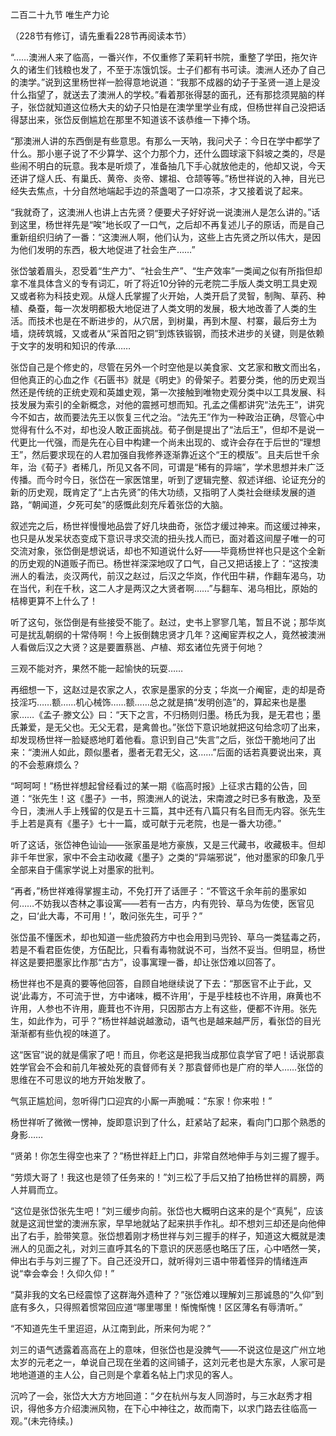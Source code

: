 

二百二十九节 唯生产力论

（228节有修订，请先重看228节再阅读本节）

“……澳洲人来了临高，一番兴作，不仅重修了茉莉轩书院，重整了学田，拖欠许久的诸生们钱粮也发了，不至于冻饿饥馁。士子们都有书可读。澳洲人还办了自己的澳学。”说到这里杨世祥一脸得意地说道：“我那不成器的幼子于圣贤一道上是没什么指望了，就送去了澳洲人的学校。”看着那张得瑟的面孔，还有那捻须晃脑的样子，张岱就知道这位杨大夫的幼子只怕是在澳学里学业有成，但杨世祥自己没把话得瑟出来，张岱反倒尴尬在那里不知道该不该恭维一下捧个场。

“那澳洲人讲的东西倒是有些意思。有那么一天呐，我问犬子：今日在学中都学了什么。那小崽子说了不少算学、这个力那个力，还什么圆球滚下斜坡之类的，尽是些闹不明白的玩意。我本是听烦了，准备抽几下手心就放他走的，他却又说，今天还讲了燧人氏、有巢氏、黄帝、炎帝、嫘祖、仓颉等等。”杨世祥说的入神，目光已经失去焦点，十分自然地端起手边的茶盏喝了一口凉茶，才又接着说了起来。

“我就奇了，这澳洲人也讲上古先贤？便要犬子好好说一说澳洲人是怎么讲的。”话到这里，杨世祥先是“唉”地长叹了一口气，之后却不再复述儿子的原话，而是自己重新组织归纳了一番：“这澳洲人啊，他们认为，这些上古先贤之所以伟大，是因为他们发明的东西，极大地促进了社会生产……”

张岱皱着眉头，忍受着“生产力”、“社会生产”、“生产效率”一类闻之似有所指但却拿不准具体含义的专有词汇，听了将近10分钟的元老院二手版人类文明工具史观又或者称为科技史观。从燧人氏掌握了火开始，人类开启了灵智，制陶、草药、种植、桑蚕，每一次发明都极大地促进了人类文明的发展，极大地改善了人类的生活。而技术也是在不断进步的，从穴居，到树巢，再到木屋、村寨，最后夯土为墙，烧砖筑城，又或者从“采首阳之铜”到炼铁锻钢，而技术进步的关键，则是依赖于文字的发明和知识的传承……

张岱自己是个修史的，尽管在另外一个时空他是以美食家、文艺家和散文而出名，但他真正的心血之作《石匮书》就是《明史》的骨架子。若要分类，他的历史观当然还是传统的正统史观和英雄史观，第一次接触到唯物史观分类中以工具发展、科技发展为索引的全新概念，对他的震撼可想而知。孔孟之儒都讲究“法先王”，讲究今不如古，故而要法先王以恢复三代之治。“法先王”作为一种政治正确，尽管心中觉得有什么不对，却也没人敢正面挑战。荀子倒是提出了“法后王”，但却不是说一代更比一代强，而是先在心目中构建一个尚未出现的、或许会存在于后世的“理想王”，然后要求现在的人君加强自我修养逐渐靠近这个“王的模版”。且夫后世千余年，治《荀子》者稀几，所见又各不同，可谓是“稀有的异端”，学术思想并未广泛传播。而今时今日，张岱在一家医馆里，听到了逻辑完整、叙述详细、论证充分的新的历史观，既肯定了“上古先贤”的伟大功绩，又指明了人类社会继续发展的道路，“朝闻道，夕死可矣”的感慨此刻充斥着张岱的大脑。

叙述完之后，杨世祥慢慢地品尝了好几块曲奇，张岱才缓过神来。而这缓过神来，也只是从发呆状态变成下意识寻求交流的扭头找人而已，面对着这间屋子唯一的可交流对象，张岱倒是想说话，却也不知道说什么好――毕竟杨世祥也只是这个全新的历史观的N道贩子而已。杨世祥深深地叹了口气，自己又把话接上了：“这按澳洲人的看法，炎汉两代，前汉之赵过，后汉之华岚，作代田牛耕，作翻车渴乌，功在当代，利在千秋，这二人才是两汉之大贤者啊……”与翻车、渴乌相比，原始的桔槔更算不上什么了！

听了这句，张岱倒是有些接受不能了。赵过，史书上寥寥几笔，暂且不说；那华岚可是扰乱朝纲的十常侍啊！今上扳倒魏忠贤才几年？这阉宦弄权之人，竟然被澳洲人看做后汉之大贤？这是要置蔡邕、卢植、郑玄诸位先贤于何地？

三观不能对齐，果然不能一起愉快的玩耍……

再细想一下，这赵过是农家之人，农家是墨家的分支；华岚一介阉宦，走的却是奇技淫巧……额……机心械饰……额……总之就是搞“发明创造”的，算起来也是墨家……《孟子·滕文公》曰：“天下之言，不归杨则归墨。杨氏为我，是无君也；墨氏兼爱，是无父也。无父无君，是禽兽也。”张岱下意识地就把这句给念叨了出来，却发现杨世祥一脸疑惑地盯着他看。意识到自己“失言”之后，张岱干脆地问了出来：“澳洲人如此，颇似墨者，墨者无君无父，这……”后面的话若真要说出来，真的不会惹麻烦么？

“呵呵呵！”杨世祥想起曾经看过的某一期《临高时报》上征求古籍的公告，回道：“张先生！这《墨子》一书，照澳洲人的说法，宋南渡之时已多有散逸，及至今日，澳洲人手上残留的仅是五十三篇，其中还有八篇只有名目而无内容。张先生手上若是真有《墨子》七十一篇，或可献于元老院，也是一番大功德。”

听了这话，张岱神色讪讪――张家虽是地方豪族，又是三代藏书，收藏极丰。但却非千年世家，家中不会主动收藏《墨子》之类的“异端邪说”，他对墨家的印象几乎全部来自于儒家学说上对墨家的批判。

“再者，”杨世祥难得掌握主动，不免打开了话匣子：“不管这千余年前的墨家如何……不妨我以杏林之事设寓――若有一古方，内有兜铃、草乌为佐使，医官见之，曰‘此大毒，不可用！’，敢问张先生，可乎？”

张岱虽不懂医术，却也知道一些虎狼药方中也会用到马兜铃、草乌一类猛毒之药，若是不看君臣佐使，方伍配比，只看有毒物就说不可，当然不妥当。但明显，杨世祥这是要把墨家比作那“古方”，设事寓理一番，却让张岱难以回答了。

杨世祥也不是真的要等他回答，自顾自地继续说了下去：“那医官不止于此，又说‘此毒方，不可流于世，方中诸味，概不许用’，于是乎桂枝也不许用，麻黄也不许用，人参也不许用，鹿茸也不许用，只因那古方上有这些，便都不许用。张先生，如此作为，可乎？”杨世祥越说越激动，语气也是越来越严厉，看张岱的目光渐渐都有些仇视的味道了。

这“医官”说的就是儒家了吧！而且，你老这是把我当成那位袁学官了吧！话说那袁姓学官会不会和前几年被处死的袁督师有关？那袁督师也是广府的举人……张岱的思维在不可思议的地方开始发散了。

气氛正尴尬间，忽听得门口迎宾的小厮一声脆喊：“东家！你来啦！”

杨世祥听了微微一愣神，旋即意识到了什么，赶紧站了起来，看向门口那个熟悉的身影……

“贤弟！你怎生得空也来了？”杨世祥赶上门口，非常自然地伸手与刘三握了握手。

“劳烦大哥了！我这也是领了任务来的！”刘三松了手后又拍了拍杨世祥的肩膀，两人并肩而立。

“这位是张岱张先生吧！”刘三缓步向前。张岱也大概明白这来的是个“真髡”，应该就是这润世堂的澳洲东家，早早地就站了起来拱手作礼。却不想刘三却还是向他伸出了右手，脸带笑意。张岱想着刚才杨世祥与刘三握手的样子，知道这大概就是澳洲人的见面之礼，对刘三直呼其名的下意识的厌恶感也略压了压，心中哂然一笑，伸出右手与刘三握了下。自己还没开口，就听得刘三语中带着怪异的情绪连声说“幸会幸会！久仰久仰！”

“莫非我的文名已经震惊了这群海外遗种了？”张岱难以理解刘三那诚恳的“久仰”到底有多久，只得照着惯常回应道“哪里哪里！惭愧惭愧！区区薄名有辱清听。”

“不知道先生千里迢迢，从江南到此，所来何为呢？”

刘三的语气透露着高高在上的意味，但张岱也是没脾气――不说这位是这广州立地太岁的元老之一，单说自己现在坐着的这间铺子，这刘元老也是大东家，人家可是地地道道的主人公，自己则是个拿着名帖上门求见的客人。

沉吟了一会，张岱大大方方地回道：“夕在杭州与友人同游时，与三水赵秀才相识，得他多方介绍澳洲风物，在下心中神往之，故而南下，以求门路去往临高一观。”(未完待续。)

